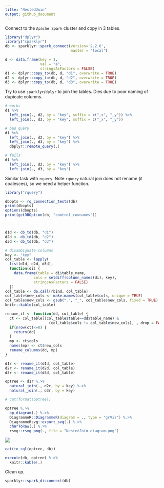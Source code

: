 ```yaml
---
title: "NestedJoin"
output: github_document
---
```


Connect to the `Apache Spark` cluster and copy in 3 tables.

```r
library("dplyr")
library("sparklyr")
db <- sparklyr::spark_connect(version='2.2.0', 
                              master = "local")

d <- data.frame(key = 1, 
                val = "a", 
                stringsAsFactors = FALSE)
d1 <- dplyr::copy_to(db, d, "d1", overwrite = TRUE)
d2 <- dplyr::copy_to(db, d, "d2", overwrite = TRUE)
d3 <- dplyr::copy_to(db, d, "d3", overwrite = TRUE)
```

Try to use `sparklyr`/`dplyr` to join the tables. Dies due to poor naming of dupicate columns.

```r
# works
d1 %>% 
  left_join(., d2, by = "key", suffix = c("_x", "_y")) %>% 
  left_join(., d3, by = "key", suffix = c("_x", "_y"))

# bad query
d1 %>% 
  left_join(., d2, by = "key") %>% 
  left_join(., d3, by = "key") %>%
  dbplyr::remote_query(.)

# fails
d1 %>% 
  left_join(., d2, by = "key") %>% 
  left_join(., d3, by = "key")
```

Similar task with `rquery`.  Note `rquery` natural join does not rename (it coalesces), so we
need a helper function.

```r
library("rquery")

dbopts <- rq_connection_tests(db)
print(dbopts)
options(dbopts)
print(getDBOption(db, "control_rownames"))



d1d <- db_td(db, "d1")
d2d <- db_td(db, "d2")
d3d <- db_td(db, "d3")

# disambiguate columns
key <- "key"
col_table <- lapply(
  list(d1d, d2d, d3d),
  function(di) {
    data.frame(table = di$table_name,
             cols = setdiff(column_names(di), key),
             stringsAsFactors = FALSE)
  })
col_table <- do.call(rbind, col_table)
col_table$new_cols <- make.names(col_table$cols, unique = TRUE)
col_table$new_cols <- gsub(".", "_", col_table$new_cols, fixed = TRUE)
knitr::kable(col_table)

rename_it <- function(dd, col_table) {
  ct <- col_table[(col_table$table==dd$table_name) & 
                    (col_table$cols != col_table$new_cols), , drop = FALSE]
  if(nrow(ct)<=0) {
    return(dd)
  }
  mp <- ct$cols
  names(mp) <- ct$new_cols
  rename_columns(dd, mp)
}

d1r <- rename_it(d1d, col_table)
d2r <- rename_it(d2d, col_table)
d3r <- rename_it(d3d, col_table)

optree <- d1r %.>% 
  natural_join(., d2r, by = key) %.>% 
  natural_join(., d3r, by = key) 

# cat(format(optree))

optree %.>%
  op_diagram(.) %.>% 
  DiagrammeR::DiagrammeR(diagram = ., type = "grViz") %.>% 
  DiagrammeRsvg::export_svg(.) %.>% 
  charToRaw(.) %.>%
  rsvg::rsvg_png(., file = "NestedJoin_diagram.png")
```

![](NestedJoin_diagram.png)

```r
cat(to_sql(optree, db))

execute(db, optree) %.>%
  knitr::kable(.)
```



Clean up.

```r
sparklyr::spark_disconnect(db)
```



